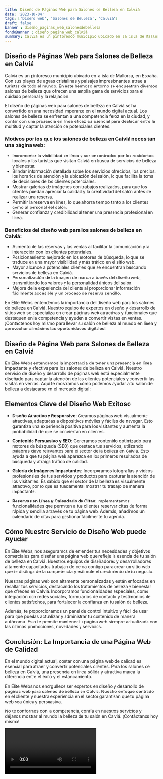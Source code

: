 ```yaml
---
title: Diseño de Páginas Web para Salones de Belleza en Calviá
date: '2023-10-04'
tags: ['Diseño web', 'Salones de Belleza', 'Calviá']
draft: false
banner : diseño_paginas_web_salonesdebelleza
fondoBanner : diseño_pagina_web_calviá
summary: Calviá es un pintoresco municipio ubicado en la isla de Mallorca, en España. Con sus playas de aguas cristalinas y paisajes impresionantes, atrae a turistas de todo el mundo. En este hermoso entorno se encuentran diversos salones de belleza que ofrecen una amplia gama de servicios para el cuidado personal y la relajación. 
---
```


## Diseño de Páginas Web para Salones de Belleza en Calviá

Calviá es un pintoresco municipio ubicado en la isla de Mallorca, en España. Con sus playas de aguas cristalinas y paisajes impresionantes, atrae a turistas de todo el mundo. En este hermoso entorno se encuentran diversos salones de belleza que ofrecen una amplia gama de servicios para el cuidado personal y la relajación. 

El diseño de páginas web para salones de belleza en Calviá se ha convertido en una necesidad imperante en el mundo digital actual. Los salones de belleza se enfrentan a una competencia feroz en la ciudad, y contar con una presencia en línea eficaz es esencial para destacar entre la multitud y captar la atención de potenciales clientes. 

### Motivos por los que los salones de belleza en Calviá necesitan una página web:

- Incrementar la visibilidad en línea y ser encontrados por los residentes locales y los turistas que visitan Calviá en busca de servicios de belleza y bienestar.
- Brindar información detallada sobre los servicios ofrecidos, los precios, los horarios de atención y la ubicación del salón, lo que facilita la toma de decisiones de los clientes potenciales.
- Mostrar galerías de imágenes con trabajos realizados, para que los clientes puedan apreciar la calidad y la creatividad del salón antes de realizar una reserva.
- Permitir la reserva en línea, lo que ahorra tiempo tanto a los clientes como al personal del salón.
- Generar confianza y credibilidad al tener una presencia profesional en línea.

### Beneficios del diseño web para los salones de belleza en Calviá:

- Aumento de las reservas y las ventas al facilitar la comunicación y la interacción con los clientes potenciales.
- Posicionamiento mejorado en los motores de búsqueda, lo que se traduce en una mayor visibilidad y más tráfico en el sitio web.
- Mayor alcance a potenciales clientes que se encuentran buscando servicios de belleza en Calviá.
- Personalización de la imagen de marca a través del diseño web, transmitiendo los valores y la personalidad únicos del salón.
- Mejora de la experiencia del cliente al proporcionar información fácilmente accesible y un proceso de reserva sencillo.

En Élite Webs, entendemos la importancia del diseño web para los salones de belleza en Calviá. Nuestro equipo de expertos en diseño y desarrollo de sitios web se especializa en crear páginas web atractivas y funcionales que destaquen en la competencia y ayuden a convertir visitas en ventas. ¡Contáctenos hoy mismo para llevar su salón de belleza al mundo en línea y aprovechar al máximo las oportunidades digitales!

<GifSeo />

<Cta />

## Diseño de Página Web para Salones de Belleza en Calviá

En Élite Webs entendemos la importancia de tener una presencia en línea impactante y efectiva para los salones de belleza en Calviá. Nuestro servicio de diseño y desarrollo de páginas web está especialmente diseñado para captar la atención de los clientes potenciales y convertir las visitas en ventas. Aquí te mostramos cómo podemos ayudar a tu salón de belleza a destacarse en el mercado digital:

## Elementos Clave del Diseño Web Exitoso

- **Diseño Atractivo y Responsive**: Creamos páginas web visualmente atractivas, adaptadas a dispositivos móviles y fáciles de navegar. Esto garantiza una experiencia positiva para los visitantes y aumenta la probabilidad de que se conviertan en clientes.

- **Contenido Persuasivo y SEO**: Generamos contenido optimizado para motores de búsqueda (SEO) que destaca tus servicios, utilizando palabras clave relevantes para el sector de la belleza en Calviá. Esto ayuda a que tu página web aparezca en los primeros resultados de búsqueda y atraiga tráfico de calidad.

- **Galería de Imágenes Impactantes**: Incorporamos fotografías y videos profesionales de tus servicios y productos para capturar la atención de los visitantes. Es sabido que el sector de la belleza es visualmente atractivo, por lo que es fundamental mostrar tu trabajo de manera impactante.

- **Reservas en Línea y Calendario de Citas**: Implementamos funcionalidades que permiten a tus clientes reservar citas de forma rápida y sencilla a través de tu página web. Además, añadimos un calendario de citas para gestionar fácilmente tu agenda.

## Cómo Nuestro Servicio de Diseño Web puede Ayudar

En Élite Webs, nos aseguramos de entender tus necesidades y objetivos comerciales para diseñar una página web que refleje la esencia de tu salón de belleza en Calviá. Nuestros equipos de diseñadores y desarrolladores altamente capacitados trabajan de cerca contigo para crear un sitio web que te distinga de la competencia y estimule el crecimiento de tu negocio.

Nuestras páginas web son altamente personalizadas y están enfocadas en resaltar tus servicios, destacando los tratamientos de belleza y bienestar que ofreces en Calviá. Incorporamos funcionalidades especiales, como integración con redes sociales, formularios de contacto y testimonios de clientes satisfechos, para fortalecer la confianza en tu salón de belleza.

Además, te proporcionamos un panel de control intuitivo y fácil de usar para que puedas actualizar y administrar tu contenido de manera autónoma. Esto te permite mantener tu página web siempre actualizada con las últimas promociones, novedades y servicios.

## Conclusión: La Importancia de una Página Web de Calidad

En el mundo digital actual, contar con una página web de calidad es esencial para atraer y convertir potenciales clientes. Para los salones de belleza en Calviá, una presencia en línea sólida y atractiva marca la diferencia entre el éxito y el estancamiento.

En Élite Webs nos enorgullece ser expertos en diseño y desarrollo de páginas web para salones de belleza en Calviá. Nuestro enfoque centrado en el cliente y nuestra experiencia en el sector garantizan que tu página web sea única y persuasiva.

No te conformes con la competencia, confía en nuestros servicios y déjanos mostrar al mundo la belleza de tu salón en Calviá. ¡Contáctanos hoy mismo!

<Video />

<CtaBot job='Salones de Belleza' city='Calviá'/>

<Gmaps query='Calviá+españa+maps' />